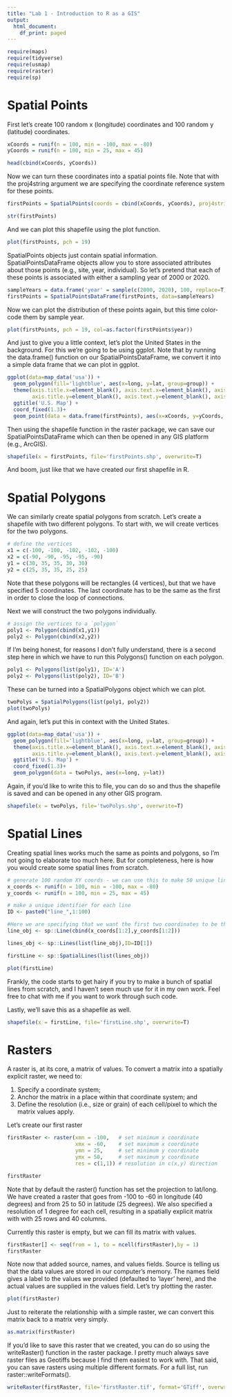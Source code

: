 ```yaml
---
title: "Lab 1 - Introduction to R as a GIS"
output:
  html_document:
    df_print: paged
---
```


```r
require(maps)
require(tidyverse)
require(usmap)
require(raster)
require(sp)
```

# Spatial Points

First let's create 100 random x (longitude) coordinates and 100 random y (latitude) coordinates.
```r
xCoords = runif(n = 100, min = -100, max = -80)
yCoords = runif(n = 100, min = 25, max = 45)

head(cbind(xCoords, yCoords))
```
Now we can turn these coordinates into a spatial points file. Note that with the proj4string argument we are specifying the coordinate reference system for these points.
```r
firstPoints = SpatialPoints(coords = cbind(xCoords, yCoords), proj4string=CRS('+proj=longlat +datum=WGS84 +ellps=WGS84 +towgs84=0,0,0'))

str(firstPoints)
```
And we can plot this shapefile using the plot function.
```r
plot(firstPoints, pch = 19)
```

SpatialPoints objects just contain spatial information. SpatialPointsDataFrame objects allow you to store associated attributes about those points (e.g., site, year, individual). So let's pretend that each of these points is associated with either a sampling year of 2000 or 2020.

```r
sampleYears = data.frame('year' = sample(c(2000, 2020), 100, replace=T))
firstPoints = SpatialPointsDataFrame(firstPoints, data=sampleYears)
```

Now we can plot the distribution of these points again, but this time color-code them by sample year.
```r
plot(firstPoints, pch = 19, col=as.factor(firstPoints$year))
```

And just to give you a little context, let's plot the United States in the background. For this we're going to be using ggplot. Note that by running the data.frame() function on our SpatialPointsDataFrame, we convert it into a simple data frame that we can plot in ggplot.

```r

ggplot(data=map_data('usa')) + 
  geom_polygon(fill='lightblue', aes(x=long, y=lat, group=group)) + 
  theme(axis.title.x=element_blank(), axis.text.x=element_blank(), axis.ticks.x=element_blank(),
        axis.title.y=element_blank(), axis.text.y=element_blank(), axis.ticks.y=element_blank()) + 
  ggtitle('U.S. Map') + 
  coord_fixed(1.3)+
  geom_point(data = data.frame(firstPoints), aes(x=xCoords, y=yCoords, color=as.factor(year)))

```


Then using the shapefile function in the raster package, we can save our SpatialPointsDataFrame which can then be opened in any GIS platform (e.g., ArcGIS).
```r
shapefile(x = firstPoints, file='firstPoints.shp', overwrite=T)
```

And boom, just like that we have created our first shapefile in R.

# Spatial Polygons

We can similarly create spatial polygons from scratch. Let's create a shapefile with two different polygons. To start with, we will create vertices for the two polygons.

```r
# define the vertices
x1 = c(-100, -100, -102, -102, -100)
x2 = c(-90, -90, -95, -95, -90)
y1 = c(30, 35, 35, 30, 30)
y2 = c(25, 35, 35, 25, 25)
```

Note that these polygons will be rectangles (4 vertices), but that we have specified 5 coordinates. The last coordinate has to be the same as the first in order to close the loop of connections.

Next we will construct the two polygons individually.
```r
# assign the vertices to a `polygon` 
poly1 <- Polygon(cbind(x1,y1))
poly2 <- Polygon(cbind(x2,y2))
```

If I'm being honest, for reasons I don't fully understand, there is a second step here in which we have to run this Polygons() function on each polygon.

```r
poly1 <- Polygons(list(poly1), ID='A')
poly2 <- Polygons(list(poly2), ID='B')
```

These can be turned into a SpatialPolygons object which we can plot.

```r
twoPolys = SpatialPolygons(list(poly1, poly2))
plot(twoPolys)
```


And again, let's put this in context with the United States.

```r
ggplot(data=map_data('usa')) + 
  geom_polygon(fill='lightblue', aes(x=long, y=lat, group=group)) + 
  theme(axis.title.x=element_blank(), axis.text.x=element_blank(), axis.ticks.x=element_blank(),
        axis.title.y=element_blank(), axis.text.y=element_blank(), axis.ticks.y=element_blank()) + 
  ggtitle('U.S. Map') + 
  coord_fixed(1.3)+
  geom_polygon(data = twoPolys, aes(x=long, y=lat))
```

Again, if you'd like to write this to file, you can do so and thus the shapefile is saved and can be opened in any other GIS program.

```r
shapefile(x = twoPolys, file='twoPolys.shp', overwrite=T)
```


# Spatial Lines

Creating spatial lines works much the same as points and polygons, so I'm not going to elaborate too much here. But for completeness, here is how you would create some spatial lines from scratch.

```r
# generate 100 random XY coords - we can use this to make 50 unique lines
x_coords <- runif(n = 100, min = -100, max = -80)
y_coords <- runif(n = 100, min = 25, max = 45)

# make a unique identifier for each line
ID <- paste0("line_",1:100)
```

```r

#Here we are specifying that we want the first two coordinates to be the endpoints for our first line
line_obj <- sp::Line(cbind(x_coords[1:2],y_coords[1:2]))

lines_obj <- sp::Lines(list(line_obj),ID=ID[1])

firstLine <- sp::SpatialLines(list(lines_obj))

plot(firstLine)
```

Frankly, the code starts to get hairy if you try to make a bunch of spatial lines from scratch, and I haven't seen much use for it in my own work. Feel free to chat with me if you want to work through such code.

Lastly, we'll save this as a shapefile as well.

```r
shapefile(x = firstLine, file='firstLine.shp', overwrite=T)
```


# Rasters

A raster is, at its core, a matrix of values. To convert a matrix into a spatially explicit raster, we need to:

1. Specify a coordinate system;
2. Anchor the matrix in a place within that coordinate system; and
3. Define the resolution (i.e., size or grain) of each cell/pixel to which the matrix values apply.

Let's create our first raster

```r
firstRaster <- raster(xmn = -100,   # set minimum x coordinate
                      xmx = -60,    # set maximum x coordinate
                      ymn = 25,     # set minimum y coordinate
                      ymx = 50,     # set maximum y coordinate
                      res = c(1,1)) # resolution in c(x,y) direction

firstRaster
```
Note that by default the raster() function has set the projection to lat/long. We have created a raster that goes from -100 to -60 in longitude (40 degrees) and from 25 to 50 in latitude (25 degrees). We also specified a resolution of 1 degree for each cell, resulting in a spatially explicit matrix with with 25 rows and 40 columns.

Currently this raster is empty, but we can fill its matrix with values.

```r
firstRaster[] <- seq(from = 1, to = ncell(firstRaster),by = 1)
firstRaster
```
Note now that added source, names, and values fields. Source is telling us that the data values are stored in our computer's memory. The names field gives a label to the values we provided (defaulted to 'layer' here), and the actual values are supplied in the values field. Let's try plotting the raster.

```r
plot(firstRaster)
```
Just to reiterate the relationship with a simple raster, we can convert this matrix back to a matrix very simply.

```r
as.matrix(firstRaster)
```

If you'd like to save this raster that we created, you can do so using the writeRaster() function in the raster package. I pretty much always save raster files as Geotiffs because I find them easiest to work with. That said, you can save rasters using multiple different formats. For a full list, run raster::writeFormats().

```r
writeRaster(firstRaster, file='firstRaster.tif', format='GTiff', overwrite=T)
```

